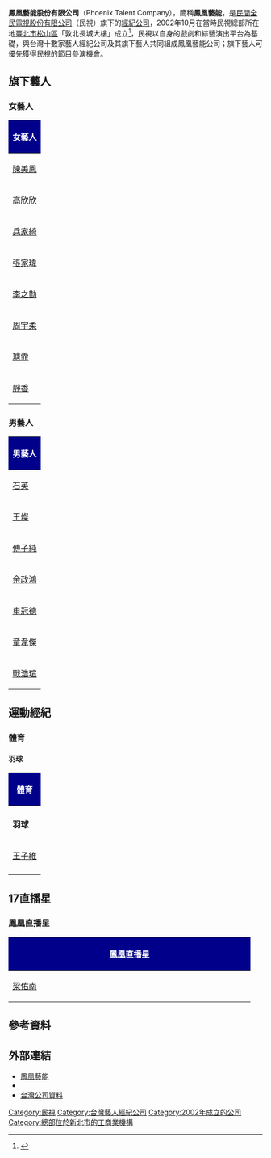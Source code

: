 {{Infobox_Company 
| company_name = 鳳凰藝能股份有限公司
| company_name_en = Phoenix Talent Company
| company_logo =鳳凰logo.jpg
| company_type = [[股份有限公司|股份有限公司]]
| local_code_name = TW
| local_code = 80285400
| slogan = 
| foundation = 2002年10月16日
| location   = {{ROC-TWN}}<br>[[新北市|新北市]][[林口區|林口區]]信義路99號3樓（民視林口數位媒體總部）
| area_served = [[台灣|台灣]]
| founder = 
| key_people = [[董事長|董事長]]：王明玉<br>[[總經理|總經理]]：趙善意<br>副總經理：劉樹言
| profit = 
| parent = [[民間全民電視股份有限公司|民間全民電視股份有限公司]]
| assets = [[新台幣|新台幣]]11,665萬元(2021年底) 
| market_value =
| subsid = 
| num_employees =演職員百餘人
| industry = 演藝經紀<br>活動策劃<br>廣告拍攝
| products = 
| revenue = 
| capital = [[新台幣|新台幣]]7,000萬元 
| homepage = [http://www.ftv.com.tw/phoenix www.ftv.com.tw]
}}

'''鳳凰藝能股份有限公司'''（Phoenix Talent Company），簡稱'''鳳凰藝能'''，是[[民間全民電視股份有限公司|民間全民電視股份有限公司]]（民視）旗下的[[經紀公司|經紀公司]]，2002年10月在當時民視總部所在地[[臺北市|臺北市]][[松山區_(臺灣)|松山區]]「敦北長城大樓」成立<ref>{{cite|url=http://www.ftv.com.tw/phoenix/about.aspx|title=關於鳳凰|accessdate=2019-01-15|publisher=鳳凰藝能|language=zh-tw}}</ref>，民視以自身的戲劇和綜藝演出平台為基礎，與台灣十數家藝人經紀公司及其旗下藝人共同組成鳳凰藝能公司；旗下藝人可優先獲得民視的節目參演機會。

== 旗下藝人==
===女藝人===
{|class="wikitable" cellpadding="1" style="width: 60%; text-align:center"
! colspan="5" style="background:darkblue; color:white" |女藝人
|-
|[[陳美鳳_(台灣)|陳美鳳]]||[[葉歡|葉歡]]||[[唐美雲|唐美雲]]||[[白家綺|白家綺]]||[[王瞳|王瞳]]
|-
|[[高欣欣|高欣欣]]||[[梁佑南|梁佑南]]||[[姚黛瑋|姚黛瑋]]|||[[蘇晏霈|蘇晏霈]]||[[侯怡君|侯怡君]]
|-
|[[兵家綺|兵家綺]]||[[廖家儀|廖家儀]]||[[張䕒心|張䕒心]]||[[陳明真_(藝人)|陳明真]]||[[楚宣|楚宣]]
|-
|[[張家瑋_(演員)|張家瑋]]||[[陳妍安|陳妍安]]||[[李又汝|李又汝]]||[[羅巧倫|羅巧倫]]||[[邱子芯|邱子芯]]
|-
|[[李之勤|李之勤]]|||[[郭亞棠|郭亞棠]]||[[謝京穎|謝京穎]]||[[陳盈潔|陳盈潔]]||[[賴芊合|賴芊合]]
|-
|[[周宇柔|周宇柔]]|||[[吳鈺萱|吳鈺萱]]||[[方琦|方琦]]||[[林亭均|林亭均]]||[[楊淨宇|楊淨宇]]
|-
|[[瑭霏|瑭霏]]|||[[吳欣樺|吳欣樺]]||[[邱品誼|邱品誼]]||[[林星慧|林星慧]]||[[李相林|李相林]]
|-
|[[靜香(藝人)|靜香]]||[[張文綺|張文綺]]||[[方馨|方馨]]
|}

===男藝人===
{|class="wikitable" cellpadding="1" style="width: 60%; text-align:center"
! colspan="5" style="background:darkblue; color:white"|男藝人
|-
|[[石英_(演員)|石英]]||[[霍正奇|霍正奇]]||[[雷洪|雷洪]]||[[崔浩然_(演員)|崔浩然]]||[[蔡阿炮|蔡阿炮]]
|-
|[[王燦|王燦]]||[[吳皓昇|吳皓昇]]||[[王凱_(台灣藝人)|王凱]]||[[馬俊麟|馬俊麟]]||[[艾成|艾成]]
|-
|[[傅子純|傅子純]]||[[潘柏希|潘柏希]]||[[胡鴻達|胡鴻達]]||[[王中皇|王中皇]]||[[陳彥廷_(1982年)|陳彥廷]]
|-
|[[余政鴻|余政鴻]]||[[江俊翰|江俊翰]]||[[詹景富|詹景富]]||[[于浩威|于浩威]]||[[榮忠豪|榮忠豪]]
|-
|[[車冠德|車冠德]]||[[蔡承翰|蔡承翰]]||[[羅子惟|羅子惟]]||[[陳彥嘉|陳彥嘉]]||[[王大熊|王大熊]]
|-
|[[童韋傑|童韋傑]]||[[成亮澄|劉奕]]||[[夏漢君|夏漢君]]||[[林道遠|林道遠]]||[[蔡力允|蔡力允]]
|-
|[[戰浩瑄|戰浩瑄]]||[[余宥樂|余宥樂]]||[[許博維|許博維]]||[[余思達|-{余}-思達]]||[[紅毛_(演員)|洪毛]]
|}

== 運動經紀 ==
===體育===
====羽球====
{|class="wikitable" cellpadding="3" style="width: 60%; text-align:center"
! colspan="3" style="background: darkblue; color:white"| '''體育'''
|-
|-style="background:cornflowerblue; color:white" align=center
|colspan="3"|'''羽球'''
|-
|[[王子維|王子維]]
|-
|}

== 17直播星==
===鳳凰直播星===
{|class="wikitable" cellpadding="1" style="width: 60%; text-align:center"
! colspan="5" style="background: darkblue; color:white"| '''鳳凰直播星'''
|-
|width="20%"|[[梁佑南|梁佑南]]||[[楊淨宇|楊淨宇]]||[[林星慧|林星慧]]||[[夏漢君|夏漢君]]||[[吳欣樺|吳欣樺]]
|}

== 參考資料 ==
{{Reflist}}

== 外部連結 ==
*[http://www.ftv.com.tw/phoenix 鳳凰藝能]{{zh}}
*{{facebook|phoenixtalent01}}{{zh}}
*[https://company.g0v.ronny.tw/id/80285400 台灣公司資料]

{{鳳凰藝能旗下藝人}}
[[Category:民視|Category:民視]]
[[Category:台灣藝人經紀公司|Category:台灣藝人經紀公司]]
[[Category:2002年成立的公司|Category:2002年成立的公司]]
[[Category:總部位於新北市的工商業機構|Category:總部位於新北市的工商業機構]]